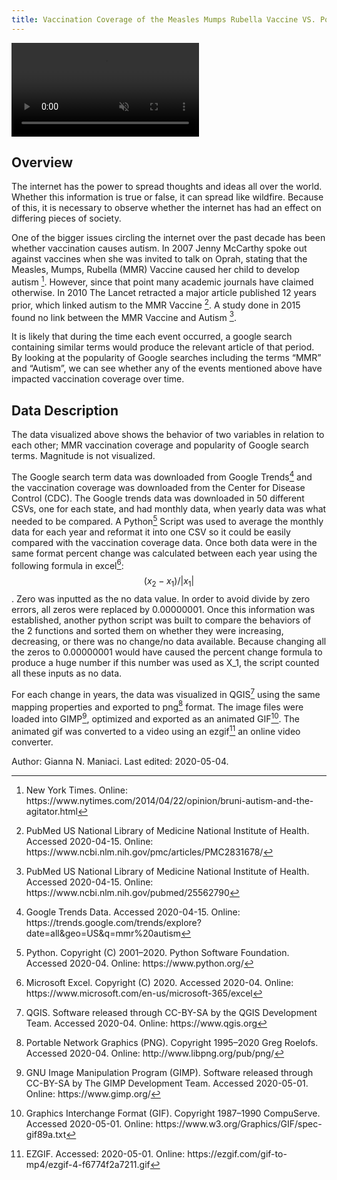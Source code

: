 ```yaml
---
title: Vaccination Coverage of the Measles Mumps Rubella Vaccine VS. Popularity of Google Searches Including Terms: "MMR" & "AUTISM"
---
```


<!-- VIDEO ON LOOP: see styles.css for formatting -->
<div class="video-wrapper">
  <video id="scaledvideo" controls preload="true" autoplay loop muted>
    <source src="https://drdavis.space/teaching/ds/sdd/media/2020/05/maniaci_final.mp4" >
  </video>
</div>


## Overview
The internet has the power to spread thoughts and ideas all over the world.
Whether this information is true or false, it can spread like wildfire.
Because of this, it is necessary to observe whether the internet has had an effect on differing pieces of society.

One of the bigger issues circling the internet over the past decade has been whether vaccination causes autism.
In 2007 Jenny McCarthy spoke out against vaccines when she was invited to talk on Oprah, stating that the Measles, Mumps, Rubella (MMR) Vaccine caused her child to develop autism [^NYTIMES].
However, since that point many academic journals have claimed otherwise.
In 2010 The Lancet retracted a major article published 12 years prior, which linked autism to the MMR Vaccine [^Lancet].
A study done in 2015 found no link between the MMR Vaccine and Autism [^NLM].

It is likely that during the time each event occurred, a google search containing similar terms would produce the relevant article of that period.
By looking at the popularity of Google searches including the terms "MMR" and "Autism", we can see whether any of the events mentioned above have impacted vaccination coverage over time.

## Data Description
The data visualized above shows the behavior of two variables in relation to each other; MMR vaccination coverage and popularity of Google search terms.
Magnitude is not visualized.

The Google search term data was downloaded from Google Trends[^GTrends] and the vaccination coverage was downloaded from the Center for Disease Control (CDC).
The Google trends data was downloaded in 50 different CSVs, one for each state, and had monthly data, when yearly data was what needed to be compared.
A Python[^python] Script was used to average the monthly data for each year and reformat it into one CSV so it could be easily compared with the vaccination coverage data.
Once both data were in the same format percent change was calculated between each year using the following formula in excel[^Excel]: $$(x_2 - x_1)/|x_1|$$.
Zero was inputted as the no data value.
In order to avoid divide by zero errors, all zeros were replaced by 0.00000001.
Once this information was established, another python script was built to compare the behaviors of the 2 functions and sorted them on whether they were increasing, decreasing, or there was no change/no data available.
Because changing all the zeros to 0.00000001 would have caused the percent change formula to produce a huge number if this number was used as X_1, the script counted all these inputs as no data.

For each change in years, the data was visualized in QGIS[^qgis] using the same mapping properties and exported to png[^png] format.
The image files were loaded into GIMP[^gimp], optimized and exported as an animated GIF[^gif].
The animated gif was converted to a video using an ezgif[^ezgif] an online video converter.


<div class="credit-line">
Author: Gianna N. Maniaci.
Last edited: 2020-05-04.
</div>

[^NYTIMES]: New York Times. Online: https://www.nytimes.com/2014/04/22/opinion/bruni-autism-and-the-agitator.html
[^Lancet]: PubMed US National Library of Medicine National Institute of Health. Accessed 2020-04-15. Online: https://www.ncbi.nlm.nih.gov/pmc/articles/PMC2831678/
[^NLM]: PubMed US National Library of Medicine National Institute of Health. Accessed 2020-04-15. Online: https://www.ncbi.nlm.nih.gov/pubmed/25562790
[^GTrends]: Google Trends Data. Accessed 2020-04-15. Online: https://trends.google.com/trends/explore?date=all&geo=US&q=mmr%20autism
[^CDC]: Vaccination Coverage Data. Accessed 2020-04-15. Online: https://www.cdc.gov/vaccines/imz-managers/coverage/childvaxview/data-reports/mmr/trend/index.html
[^python]: Python. Copyright (C) 2001--2020. Python Software Foundation. Accessed 2020-04. Online: https://www.python.org/
[^Excel]: Microsoft Excel. Copyright (C) 2020. Accessed 2020-04. Online: https://www.microsoft.com/en-us/microsoft-365/excel
[^qgis]: QGIS. Software released through CC-BY-SA by the QGIS Development Team. Accessed 2020-04. Online: https://www.qgis.org
[^png]: Portable Network Graphics (PNG). Copyright 1995--2020 Greg Roelofs. Accessed 2020-04. Online: http://www.libpng.org/pub/png/
[^gimp]: GNU Image Manipulation Program (GIMP). Software released through CC-BY-SA by The GIMP Development Team. Accessed 2020-05-01. Online: https://www.gimp.org/
[^gif]: Graphics Interchange Format (GIF). Copyright 1987--1990 CompuServe. Accessed 2020-05-01. Online: https://www.w3.org/Graphics/GIF/spec-gif89a.txt
[^ezgif]: EZGIF. Accessed: 2020-05-01. Online: https://ezgif.com/gif-to-mp4/ezgif-4-f6774f2a7211.gif
